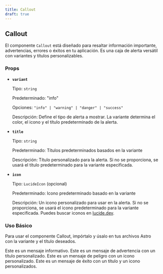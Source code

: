 ```yaml
---
title: Callout
draft: true
---
```



## Callout

El componente `Callout` está diseñado para resaltar información importante, advertencias, errores o éxitos en tu aplicación. Es una caja de alerta versátil con variantes y títulos personalizables.

### Props

- **`variant`**

  Tipo: `string`

  Predeterminado: "info"

  Opciones: `"info" | "warning" | "danger" | "success"`

  Descripción: Define el tipo de alerta a mostrar. La variante determina el color, el icono y el título predeterminado de la alerta.

- **`title`**

  Tipo: `string`

  Predeterminado: Títulos predeterminados basados en la variante

  Descripción: Título personalizado para la alerta. Si no se proporciona, se usará el título predeterminado para la variante especificada.

- **`icon`**

  Tipo: `LucideIcon` (opcional)

  Predeterminado: Icono predeterminado basado en la variante

  Descripción: Un icono personalizado para usar en la alerta. Si no se proporciona, se usará el icono predeterminado para la variante especificada. Puedes buscar iconos en [lucide.dev](https://lucide.dev/icons/).

### Uso Básico
Para usar el componente Callout, impórtalo y úsalo en tus archivos Astro con la variante y el título deseados.


<Callout variant="info">
  Este es un mensaje informativo.
</Callout>

<Callout variant="warning" title="Título de Advertencia Personalizado">
  Este es un mensaje de advertencia con un título personalizado.
</Callout>

<Callout variant="danger" icon={Cat}>
  Este es un mensaje de peligro con un icono personalizado.
</Callout>

<Callout variant="success" title="Título de Éxito Personalizado" icon={Cat}>
  Este es un mensaje de éxito con un título y un icono personalizados.
</Callout>

